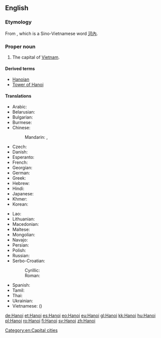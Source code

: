 {{also|Hà Nội}}
==English==

{{wikipedia}}

===Etymology===
From {{etyl|vi|en}} {{term|Hà Nội|lang=vi}}, which is a Sino-Vietnamese word [[河內]].

===Proper noun===
{{en-proper noun}}

# The capital of [[Vietnam]].

====Derived terms====
* [[Hanoian]]
* [[Tower of Hanoi]]

====Translations====
{{trans-top|capital of Vietnam}}
* Arabic: {{t-|ar|هانوي|m|tr=hanuuy, hanoy}}
* Belarusian: {{t-|be|Ханой|m|tr=Xanój}}
* Bulgarian: {{t-|bg|Ханой|m|tr=Hanój}}
* Burmese: {{t-|my|ဟာနွိုင်း|sc=Mymr}}
* Chinese:
*: Mandarin: {{t-|cmn|河內|sc=Hani}},  {{t-|cmn|河内|tr=Hénèi|sc=Hani}}
* Czech: {{t+|cs|Hanoj|m}}
* Danish: {{t-|da|Hanoi}}
* Esperanto: {{t|eo|Hanojo}}
* French: {{t+|fr|Hanoï|m}}
* Georgian: {{t-|ka|ჰანოი|tr=hanoi|sc=Geor}}
* German: {{t+|de|Hanoi|n}}
* Greek: {{t-|el|Ανόι|tr=Anói}}
* Hebrew: {{t-|he|האנוי}}
* Hindi: {{t-|hi|हनोई|tr=hanō'ī}}
* Japanese: {{t+|ja|ハノイ|tr=Hanoi}}
* Khmer: {{t-|km|ក្រុងហាណូយ|tr=grong hāṇūy|sc=Khmr}}
* Korean: {{t+|ko|하노이|tr=Hanoi|sc=Hang}}
{{trans-mid}}
* Lao: {{t-|lo|ຮ່າໂນຍ|tr=haa-nooj|sc=Laoo}}
* Lithuanian: {{t-|lt|Hanojus|m}}
* Macedonian: {{t-|mk|Ханој|m|tr=Hánoj}}
* Maltese: {{t-|mt|Ħanoj}}
* Mongolian: {{t-|mn|Ханой|tr=Hanoy|sc=Cyrl}}
* Navajo: {{tø|nv|Hanóii}}
* Persian: {{t-|fa|هانوی|tr=Hânuy}}
* Polish: {{t+|pl|Hanoi|m}}
* Russian: {{t-|ru|Ханой|m|tr=Xanój}}
* Serbo-Croatian:
*: Cyrillic: {{t-|sh|Ханој|m}}
*: Roman: {{t-|sh|Hanoj|m}}
* Spanish: {{t+|es|Hanoi|m}}
* Tamil: {{t-|ta|ஹனோய்}}
* Thai: {{t-|th|ฮานอย|tr=haanoi}}
* Ukrainian: {{t-|uk|Ханой|m|tr=Xanój}}
* Vietnamese: {{t+|vi|Hà Nội}} ({{t-|vi|河內|sc=Hani}})
{{trans-bottom}}

[[Category:en:Capital cities]]

[[de:Hanoi]]
[[et:Hanoi]]
[[es:Hanoi]]
[[eo:Hanoi]]
[[eu:Hanoi]]
[[gl:Hanoi]]
[[kk:Hanoi]]
[[hu:Hanoi]]
[[pl:Hanoi]]
[[ro:Hanoi]]
[[fi:Hanoi]]
[[sv:Hanoi]]
[[zh:Hanoi]]